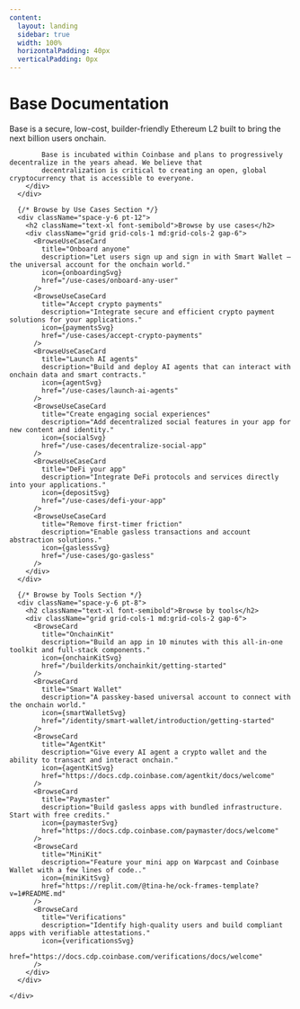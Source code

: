 ```yaml
---
content:
  layout: landing
  sidebar: true
  width: 100%
  horizontalPadding: 40px
  verticalPadding: 0px
---
```


<style type="text/css">
  {`
  .vocs_DocsLayout_gutterRight,
  .vocs_DocsLayout_gutterRight_withSidebar {
    display: none !important;
  }
`}
</style>


<div className="min-h-screen bg-white dark:bg-black">
  <main className="max-w-7xl mx-auto px-4 sm:px-6 lg:px-8 py-16">
    <div className="space-y-8">
      <div className="space-y-6">
        <h1 className="text-3xl font-bold tracking-tight">Base Documentation</h1>
        <div className="space-y-4 text-lg text-zinc-600 dark:text-zinc-400">
            Base is a secure, low-cost, builder-friendly Ethereum L2 built to bring the next billion users onchain.

            Base is incubated within Coinbase and plans to progressively decentralize in the years ahead. We believe that
            decentralization is critical to creating an open, global cryptocurrency that is accessible to everyone.
        </div>
      </div>

      {/* Browse by Use Cases Section */}
      <div className="space-y-6 pt-12">
        <h2 className="text-xl font-semibold">Browse by use cases</h2>
        <div className="grid grid-cols-1 md:grid-cols-2 gap-6">
          <BrowseUseCaseCard
            title="Onboard anyone"
            description="Let users sign up and sign in with Smart Wallet — the universal account for the onchain world."
            icon={onboardingSvg}
            href="/use-cases/onboard-any-user"
          />
          <BrowseUseCaseCard
            title="Accept crypto payments"
            description="Integrate secure and efficient crypto payment solutions for your applications."
            icon={paymentsSvg}
            href="/use-cases/accept-crypto-payments"
          />
          <BrowseUseCaseCard
            title="Launch AI agents"
            description="Build and deploy AI agents that can interact with onchain data and smart contracts."
            icon={agentSvg}
            href="/use-cases/launch-ai-agents"
          />
          <BrowseUseCaseCard
            title="Create engaging social experiences"
            description="Add decentralized social features in your app for new content and identity."
            icon={socialSvg}
            href="/use-cases/decentralize-social-app"
          />
          <BrowseUseCaseCard
            title="DeFi your app"
            description="Integrate DeFi protocols and services directly into your applications."
            icon={depositSvg}
            href="/use-cases/defi-your-app"
          />
          <BrowseUseCaseCard
            title="Remove first-timer friction"
            description="Enable gasless transactions and account abstraction solutions."
            icon={gaslessSvg}
            href="/use-cases/go-gasless"
          />
        </div>
      </div>

      {/* Browse by Tools Section */}
      <div className="space-y-6 pt-8">
        <h2 className="text-xl font-semibold">Browse by tools</h2>
        <div className="grid grid-cols-1 md:grid-cols-2 gap-6">
          <BrowseCard
            title="OnchainKit"
            description="Build an app in 10 minutes with this all-in-one toolkit and full-stack components."
            icon={onchainKitSvg}
            href="/builderkits/onchainkit/getting-started"
          />
          <BrowseCard
            title="Smart Wallet"
            description="A passkey-based universal account to connect with the onchain world."
            icon={smartWalletSvg}
            href="/identity/smart-wallet/introduction/getting-started"
          />
          <BrowseCard
            title="AgentKit"
            description="Give every AI agent a crypto wallet and the ability to transact and interact onchain."
            icon={agentKitSvg}
            href="https://docs.cdp.coinbase.com/agentkit/docs/welcome"
          />
          <BrowseCard
            title="Paymaster"
            description="Build gasless apps with bundled infrastructure. Start with free credits."
            icon={paymasterSvg}
            href="https://docs.cdp.coinbase.com/paymaster/docs/welcome"
          />
          <BrowseCard
            title="MiniKit"
            description="Feature your mini app on Warpcast and Coinbase Wallet with a few lines of code.."
            icon={miniKitSvg}
            href="https://replit.com/@tina-he/ock-frames-template?v=1#README.md"
          />
          <BrowseCard
            title="Verifications"
            description="Identify high-quality users and build compliant apps with verifiable attestations."
            icon={verificationsSvg}
            href="https://docs.cdp.coinbase.com/verifications/docs/welcome"
          />
        </div>
      </div>

    </div>

  </main>
</div>
